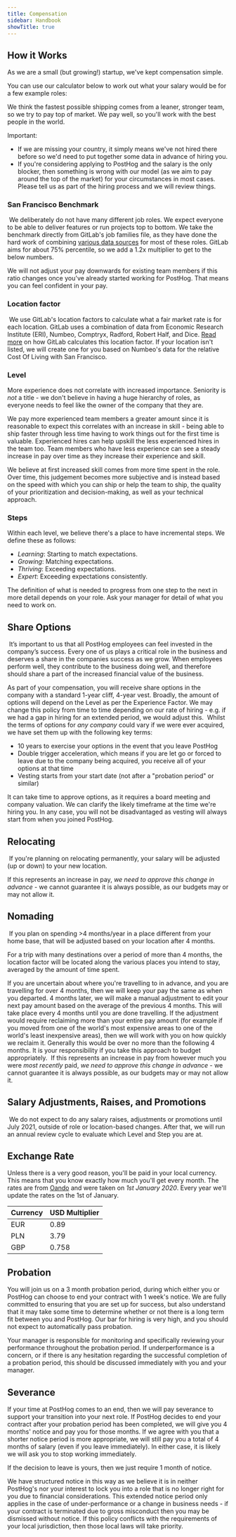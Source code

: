 ```yaml
---
title: Compensation
sidebar: Handbook
showTitle: true
---
```


## How it Works

As we are a small (but growing!) startup, we've kept compensation simple. 

You can use our calculator below to work out what your salary would be for a few example roles:

<CompensationCalculator />

We think the fastest possible shipping comes from a leaner, stronger team, so we try to pay top of market. We pay well, so you'll work with the best people in the world.

Important:

* If we are missing your country, it simply means we've not hired there before so we'd need to put together some data in advance of hiring you.
* If you're considering applying to PostHog and the salary is the only blocker, then something is wrong with our model (as we aim to pay around the top of the market) for your circumstances in most cases. Please tell us as part of the hiring process and we will review things.

### San Francisco Benchmark
​
We deliberately do not have many different job roles. We expect everyone to be able to deliver features or run projects top to bottom. We take the benchmark directly from GitLab's job families file, as they have done the hard work of combining [various data sources](https://about.gitlab.com/handbook/total-rewards/compensation/compensation-calculator/#sf-benchmark) for most of these roles. GitLab aims for about 75% percentile, so we add a 1.2x multiplier to get to the below numbers.

We will not adjust your pay downwards for existing team members if this ratio changes once you've already started working for PostHog. That means you can feel confident in your pay.

### Location factor
​
We use GitLab's location factors to calculate what a fair market rate is for each location. GitLab uses a combination of data from Economic Research Institute (ERI), Numbeo, Comptryx, Radford, Robert Half, and Dice. [Read more](https://about.gitlab.com/handbook/total-rewards/compensation/compensation-calculator/#calculating-location-factors) on how GitLab calculates this location factor. If your location isn't listed, we will create one for you based on Numbeo's data for the relative Cost Of Living with San Francisco.
​
### Level

More experience does not correlate with increased importance. Seniority is *not* a title - we don't believe in having a huge hierarchy of roles, as everyone needs to feel like the owner of the company that they are.

We pay more experienced team members a greater amount since it is reasonable to expect this correlates with an increase in skill - being able to ship faster through less time having to work things out for the first time is valuable. Experienced hires can help upskill the less experienced hires in the team too. Team members who have less experience can see a steady increase in pay over time as they increase their experience and skill.

We believe at first increased skill comes from more time spent in the role. Over time, this judgement becomes more subjective and is instead based on the speed with which you can ship or help the team to ship, the quality of your prioritization and decision-making, as well as your technical approach. 

### Steps

Within each level, we believe there's a place to have incremental steps. We define these as follows:

- *Learning*: Starting to match expectations.
- *Growing*: Matching expectations.
- *Thriving*: Exceeding expectations.
- *Expert*: Exceeding expectations consistently.

The definition of what is needed to progress from one step to the next in more detail depends on your role. Ask your manager for detail of what you need to work on.

## Share Options
​
It’s important to us that all PostHog employees can feel invested in the company’s success. Every one of us plays a critical role in the business and deserves a share in the companies success as we grow. When employees perform well, they contribute to the business doing well, and therefore should share a part of the increased financial value of the business.

As part of your compensation, you will receive share options in the company with a standard 1-year cliff, 4-year vest. Broadly, the amount of options will depend on the Level as per the Experience Factor. We may change this policy from time to time depending on our rate of hiring - e.g. if we had a gap in hiring for an extended period, we would adjust this.
​
Whilst the terms of options for *any company* could vary if we were ever acquired, we have set them up with the following key terms:

* 10 years to exercise your options in the event that you leave PostHog
* Double trigger acceleration, which means if you are let go or forced to leave due to the company being acquired, you receive all of your options at that time
* Vesting starts from your start date (not after a "probation period" or similar)

It can take time to approve options, as it requires a board meeting and company valuation. We can clarify the likely timeframe at the time we're hiring you. In any case, you will not be disadvantaged as vesting will always start from when you joined PostHog. 

## Relocating
​
If you're planning on relocating permanently, your salary will be adjusted (up or down) to your new location.

If this represents an increase in pay, _we need to approve this change in advance_ - we cannot guarantee it is always possible, as our budgets may or may not allow it.
​
## Nomading
​
If you plan on spending >4 months/year in a place different from your home base, that will be adjusted based on your location after 4 months.

For a trip with many destinations over a period of more than 4 months, the location factor will be located along the various places you intend to stay, averaged by the amount of time spent.

If you are uncertain about where you're travelling to in advance, and you are travelling for over 4 months, then we will keep your pay the same as when you departed. 4 months later, we will make a manual adjustment to edit your next pay amount based on the average of the previous 4 months. This will take place every 4 months until you are done travelling. If the adjustment would require reclaiming more than your entire pay amount (for example if you moved from one of the world's most expensive areas to one of the world's least inexpensive areas), then we will work with you on how quickly we reclaim it. Generally this would be over no more than the following 4 months. It is your responsibility if you take this approach to budget appropriately.
​
If this represents an increase in pay from however much you were *most recently* paid, _we need to approve this change in advance_ - we cannot guarantee it is always possible, as our budgets may or may not allow it.

## Salary Adjustments, Raises, and Promotions
​
We do not expect to do any salary raises, adjustments or promotions until July 2021, outside of role or location-based changes. After that, we will run an annual review cycle to evaluate which Level and Step you are at.

## Exchange Rate

Unless there is a very good reason, you'll be paid in your local currency. This means that you know exactly how much you'll get every month. The rates are from [Oando](https://www1.oanda.com/currency/converter/) and were taken on *1st January 2020*. Every year we'll update the rates on the 1st of January.

| Currency | USD Multiplier |
| --- | --- |
| EUR | 0.89 |
| PLN | 3.79 |
| GBP | 0.758 |

## Probation

You will join us on a 3 month probation period, during which either you or PostHog can choose to end your contract with 1 week's notice. We are fully committed to ensuring that you are set up for success, but also understand that it may take some time to determine whether or not there is a long term fit between you and PostHog. Our bar for hiring is very high, and you should not expect to automatically pass probation. 

Your manager is responsible for monitoring and specifically reviewing your performance throughout the probation period. If underperformance is a concern, or if there is any hesitation regarding the successful completion of a probation period, this should be discussed immediately with you and your manager. 

## Severance

If your time at PostHog comes to an end, then we will pay severance to support your transition into your next role. If PostHog decides to end your contract after your probation period has been completed, we will give you 4 months' notice and pay you for those months. If we agree with you that a shorter notice period is more appropriate, we will still pay you a total of 4 months of salary (even if you leave immediately). In either case, it is likely we will ask you to stop working immediately. 

If the decision to leave is yours, then we just require 1 month of notice. 

We have structured notice in this way as we believe it is in neither PostHog's nor your interest to lock you into a role that is no longer right for you due to financial considerations. This extended notice period only applies in the case of under-performance or a change in business needs - if your contract is terminated due to gross misconduct then you may be dismissed without notice. If this policy conflicts with the requirements of your local jurisdiction, then those local laws will take priority. 
